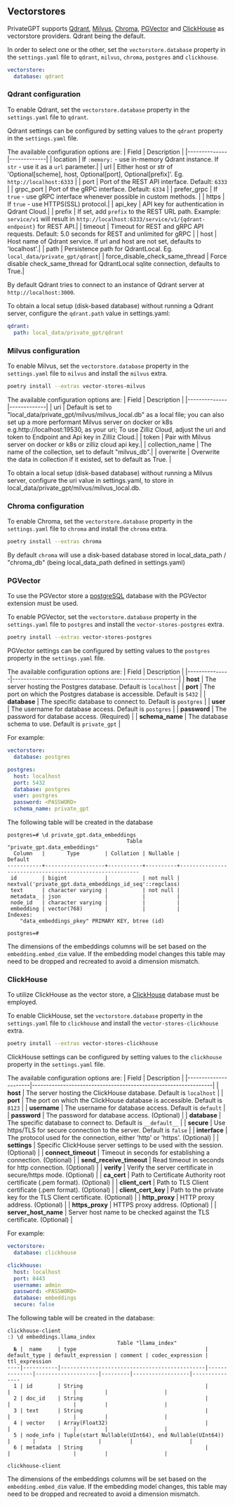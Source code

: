 ## Vectorstores
PrivateGPT supports [Qdrant](https://qdrant.tech/), [Milvus](https://milvus.io//), [Chroma](https://www.trychroma.com/), [PGVector](https://github.com/pgvector/pgvector) and [ClickHouse](https://github.com/ClickHouse/ClickHouse) as vectorstore providers. Qdrant being the default.

In order to select one or the other, set the `vectorstore.database` property in the `settings.yaml` file to `qdrant`, `milvus`, `chroma`, `postgres` and `clickhouse`.

```yaml
vectorstore:
  database: qdrant
```

### Qdrant configuration

To enable Qdrant, set the `vectorstore.database` property in the `settings.yaml` file to `qdrant`.

Qdrant settings can be configured by setting values to the `qdrant` property in the `settings.yaml` file.

The available configuration options are:
| Field        | Description |
|--------------|-------------|
| location     | If `:memory:` - use in-memory Qdrant instance. If `str` - use it as a `url` parameter.|
| url          | Either host or str of 'Optional[scheme], host, Optional[port], Optional[prefix]'. Eg. `http://localhost:6333` |
| port         | Port of the REST API interface. Default: `6333` |
| grpc_port    | Port of the gRPC interface. Default: `6334` |
| prefer_grpc  | If `true` - use gRPC interface whenever possible in custom methods. |
| https        | If `true` - use HTTPS(SSL) protocol.|
| api_key      | API key for authentication in Qdrant Cloud.|
| prefix       | If set, add `prefix` to the REST URL path. Example: `service/v1` will result in `http://localhost:6333/service/v1/{qdrant-endpoint}` for REST API.|
| timeout      | Timeout for REST and gRPC API requests. Default: 5.0 seconds for REST and unlimited for gRPC |
| host         | Host name of Qdrant service. If url and host are not set, defaults to 'localhost'.|
| path         | Persistence path for QdrantLocal. Eg. `local_data/private_gpt/qdrant`|
| force_disable_check_same_thread         | Force disable check_same_thread for QdrantLocal sqlite connection, defaults to True.|

By default Qdrant tries to connect to an instance of Qdrant server at `http://localhost:3000`.

To obtain a local setup (disk-based database) without running a Qdrant server, configure the `qdrant.path` value in settings.yaml:

```yaml
qdrant:
  path: local_data/private_gpt/qdrant
```

### Milvus configuration

To enable Milvus, set the `vectorstore.database` property in the `settings.yaml` file to `milvus` and install the `milvus` extra.

```bash
poetry install --extras vector-stores-milvus
```

The available configuration options are:
| Field        | Description |
|--------------|-------------|
| uri     | Default is set to "local_data/private_gpt/milvus/milvus_local.db" as a local file; you can also set up a more performant Milvus server on docker or k8s e.g.http://localhost:19530, as your uri; To use Zilliz Cloud, adjust the uri and token to Endpoint and Api key in Zilliz Cloud.|
| token          | Pair with Milvus server on docker or k8s or zilliz cloud api key.|
| collection_name         | The name of the collection, set to default "milvus_db".|
| overwrite    | Overwrite the data in collection if it existed, set to default as True. |

To obtain a local setup (disk-based database) without running a Milvus server, configure the uri value in settings.yaml, to store in local_data/private_gpt/milvus/milvus_local.db.

### Chroma configuration

To enable Chroma, set the `vectorstore.database` property in the `settings.yaml` file to `chroma` and install the `chroma` extra.

```bash
poetry install --extras chroma
```

By default `chroma` will use a disk-based database stored in local_data_path / "chroma_db" (being local_data_path defined in settings.yaml)

### PGVector
To use the PGVector store a [postgreSQL](https://www.postgresql.org/) database with the PGVector extension must be used.

To enable PGVector, set the `vectorstore.database` property in the `settings.yaml` file to `postgres` and install the `vector-stores-postgres` extra.

```bash
poetry install --extras vector-stores-postgres
```

PGVector settings can be configured by setting values to the `postgres` property in the `settings.yaml` file.

The available configuration options are:
| Field         | Description                                               |
|---------------|-----------------------------------------------------------|
| **host**      | The server hosting the Postgres database. Default is `localhost` |
| **port**      | The port on which the Postgres database is accessible. Default is `5432` |
| **database**  | The specific database to connect to. Default is `postgres` |
| **user**      | The username for database access. Default is `postgres` |
| **password**  | The password for database access. (Required)            |
| **schema_name** | The database schema to use. Default is `private_gpt`       |

For example:
```yaml
vectorstore:
  database: postgres

postgres:
  host: localhost
  port: 5432
  database: postgres
  user: postgres
  password: <PASSWORD>
  schema_name: private_gpt
```

The following table will be created in the database
```
postgres=# \d private_gpt.data_embeddings
                                      Table "private_gpt.data_embeddings"
  Column   |       Type        | Collation | Nullable |                         Default
-----------+-------------------+-----------+----------+---------------------------------------------------------
 id        | bigint            |           | not null | nextval('private_gpt.data_embeddings_id_seq'::regclass)
 text      | character varying |           | not null |
 metadata_ | json              |           |          |
 node_id   | character varying |           |          |
 embedding | vector(768)       |           |          |
Indexes:
    "data_embeddings_pkey" PRIMARY KEY, btree (id)

postgres=# 
```
The dimensions of the embeddings columns will be set based on the `embedding.embed_dim` value.  If the embedding model changes this table may need to be dropped and recreated to avoid a dimension mismatch.

### ClickHouse

To utilize ClickHouse as the vector store, a [ClickHouse](https://github.com/ClickHouse/ClickHouse) database must be employed.

To enable ClickHouse, set the `vectorstore.database` property in the `settings.yaml` file to `clickhouse` and install the `vector-stores-clickhouse` extra.

```bash
poetry install --extras vector-stores-clickhouse
```

ClickHouse settings can be configured by setting values to the `clickhouse` property in the `settings.yaml` file.

The available configuration options are:
| Field                | Description                                                    |
|----------------------|----------------------------------------------------------------|
| **host**             | The server hosting the ClickHouse database. Default is `localhost` |
| **port**             | The port on which the ClickHouse database is accessible. Default is `8123` |
| **username**         | The username for database access. Default is `default` |
| **password**         | The password for database access. (Optional) |
| **database**         | The specific database to connect to. Default is `__default__` |
| **secure**           | Use https/TLS for secure connection to the server. Default is `false` |
| **interface**        | The protocol used for the connection, either 'http' or 'https'. (Optional) |
| **settings**         | Specific ClickHouse server settings to be used with the session. (Optional) |
| **connect_timeout**  | Timeout in seconds for establishing a connection. (Optional) |
| **send_receive_timeout** | Read timeout in seconds for http connection. (Optional) |
| **verify**           | Verify the server certificate in secure/https mode. (Optional) |
| **ca_cert**          | Path to Certificate Authority root certificate (.pem format). (Optional) |
| **client_cert**      | Path to TLS Client certificate (.pem format). (Optional) |
| **client_cert_key**  | Path to the private key for the TLS Client certificate. (Optional) |
| **http_proxy**       | HTTP proxy address. (Optional) |
| **https_proxy**      | HTTPS proxy address. (Optional) |
| **server_host_name** | Server host name to be checked against the TLS certificate. (Optional) |

For example:
```yaml
vectorstore:
  database: clickhouse

clickhouse:
  host: localhost
  port: 8443
  username: admin
  password: <PASSWORD>
  database: embeddings
  secure: false
```

The following table will be created in the database:
```
clickhouse-client
:) \d embeddings.llama_index
                                   Table "llama_index"
  № |  name     | type                                         | default_type | default_expression | comment | codec_expression | ttl_expression
----|-----------|----------------------------------------------|--------------|--------------------|---------|------------------|---------------
  1 | id        | String                                       |              |                    |         |                  |
  2 | doc_id    | String                                       |              |                    |         |                  |
  3 | text      | String                                       |              |                    |         |                  |
  4 | vector    | Array(Float32)                               |              |                    |         |                  |
  5 | node_info | Tuple(start Nullable(UInt64), end Nullable(UInt64)) |       |                    |         |                  |
  6 | metadata  | String                                       |              |                    |         |                  |

clickhouse-client
```

The dimensions of the embeddings columns will be set based on the `embedding.embed_dim` value. If the embedding model changes, this table may need to be dropped and recreated to avoid a dimension mismatch.
